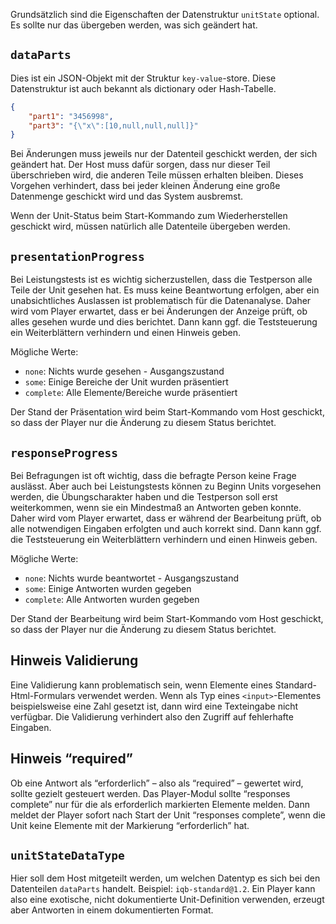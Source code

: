 Grundsätzlich sind die Eigenschaften der Datenstruktur `unitState` optional. Es sollte nur das übergeben werden, was sich geändert hat.

## `dataParts`

Dies ist ein JSON-Objekt mit der Struktur `key-value`-store. Diese Datenstruktur ist auch bekannt als dictionary oder Hash-Tabelle.

```.json
{
    "part1": "3456998",
    "part3": "{\"x\":[10,null,null,null]}"
}

```

Bei Änderungen muss jeweils nur der Datenteil geschickt werden, der sich geändert hat. Der Host muss dafür sorgen, dass nur dieser Teil überschrieben wird, die anderen Teile müssen erhalten bleiben. Dieses Vorgehen verhindert, dass bei jeder kleinen Änderung eine große Datenmenge geschickt wird und das System ausbremst.

Wenn der Unit-Status beim Start-Kommando zum Wiederherstellen geschickt wird, müssen natürlich alle Datenteile übergeben werden.

## `presentationProgress`

Bei Leistungstests ist es wichtig sicherzustellen, dass die Testperson alle Teile der Unit gesehen hat. Es muss keine Beantwortung erfolgen, aber ein unabsichtliches Auslassen ist problematisch für die Datenanalyse. Daher wird vom Player erwartet, dass er bei Änderungen der Anzeige prüft, ob alles gesehen wurde und dies berichtet. Dann kann ggf. die Teststeuerung ein Weiterblättern verhindern und einen Hinweis geben.

Mögliche Werte:

* `none`: Nichts wurde gesehen - Ausgangszustand
* `some`: Einige Bereiche der Unit wurden präsentiert
* `complete`: Alle Elemente/Bereiche wurde präsentiert

Der Stand der Präsentation wird beim Start-Kommando vom Host geschickt, so dass der Player nur die Änderung zu diesem Status berichtet.

## `responseProgress`

Bei Befragungen ist oft wichtig, dass die befragte Person keine Frage auslässt. Aber auch bei Leistungstests können zu Beginn Units vorgesehen werden, die Übungscharakter haben und die Testperson soll erst weiterkommen, wenn sie ein Mindestmaß an Antworten geben konnte. Daher wird vom Player erwartet, dass er während der Bearbeitung prüft, ob alle notwendigen Eingaben erfolgten und auch korrekt sind. Dann kann ggf. die Teststeuerung ein Weiterblättern verhindern und einen Hinweis geben.

Mögliche Werte:

* `none`: Nichts wurde beantwortet - Ausgangszustand
* `some`: Einige Antworten wurden gegeben
* `complete`: Alle Antworten wurden gegeben

Der Stand der Bearbeitung wird beim Start-Kommando vom Host geschickt, so dass der Player nur die Änderung zu diesem Status berichtet.

::: {.callout-tip}
## Hinweis Validierung

Eine Validierung kann problematisch sein, wenn Elemente eines Standard-Html-Formulars verwendet werden. Wenn als Typ eines `<input>`-Elementes beispielsweise eine Zahl gesetzt ist, dann wird eine Texteingabe nicht verfügbar. Die Validierung verhindert also den Zugriff auf fehlerhafte Eingaben.
:::

::: {.callout-tip}
## Hinweis "required"

Ob eine Antwort als "erforderlich" -- also als "required" -- gewertet wird, sollte gezielt gesteuert werden. Das Player-Modul sollte "responses complete" nur für die als erforderlich markierten Elemente melden. Dann meldet der Player sofort nach Start der Unit "responses complete", wenn die Unit keine Elemente mit der Markierung "erforderlich" hat.
:::

## `unitStateDataType`

Hier soll dem Host mitgeteilt werden, um welchen Datentyp es sich bei den Datenteilen `dataParts` handelt. Beispiel: `iqb-standard@1.2`. Ein Player kann also eine exotische, nicht dokumentierte Unit-Definition verwenden, erzeugt aber Antworten in einem dokumentierten Format.